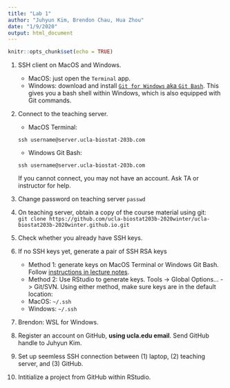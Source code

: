```yaml
---
title: "Lab 1"
author: "Juhyun Kim, Brendon Chau, Hua Zhou"
date: "1/9/2020"
output: html_document
---
```


```r
knitr::opts_chunk$set(echo = TRUE)
```

1. SSH client on MacOS and Windows. 
    - MacOS: just open the `Terminal` app.  
    - Windows: download and install [`Git for Windows` aka `Git Bash`](https://gitforwindows.org).  This gives you a bash shell within Windows, which is also equipped with Git commands.

2. Connect to the teaching server. 
    - MacOS Terminal:  
    ```
    ssh username@server.ucla-biostat-203b.com
    ```
    - Windows Git Bash:
    ```
    ssh username@server.ucla-biostat-203b.com
    ```
If you cannot connect, you may not have an account. Ask TA or instructor for help.

3. Change password on teaching server
    ```
    passwd
    ```

4. On teaching server, obtain a copy of the course material using git:  
    ```
    git clone https://github.com/ucla-biostat203b-2020winter/ucla-biostat203b-2020winter.github.io.git
    ```

5. Check whether you already have SSH keys.
  
6. If no SSH keys yet, generate a pair of SSH RSA keys
    - Method 1: generate keys on MacOS Terminal or Windows Git Bash. Follow [instructions in lecture notes](https://ucla-biostat203b-2020winter.github.io/slides/02-linux/linux.html#steps-to-generate-keys).  
    - Method 2: Use RStudio to generate keys. Tools -> Global Options... -> Git/SVN. 
Using either method, make sure keys are in the default location:  
    - MacOS: `~/.ssh`
    - Windows: `~/.ssh`

7. Brendon: WSL for Windows.

8. Register an account on GitHub, **using ucla.edu email**. Send GitHub handle to Juhyun Kim.

9. Set up seemless SSH connection between (1) laptop, (2) teaching server, and (3) GitHub.

10. Intitialize a project from GitHub within RStudio.
